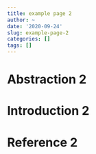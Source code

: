 ```yaml
---
title: example page 2
author: ~
date: '2020-09-24'
slug: example-page-2
categories: []
tags: []
---
```


# Abstraction 2

# Introduction 2

# Reference 2